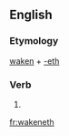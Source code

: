 ==English==

===Etymology===
[[waken]] + [[-eth]]

===Verb===
{{infl|en|verb form}}

# {{archaic third-person singular of|waken}}

[[fr:wakeneth]]